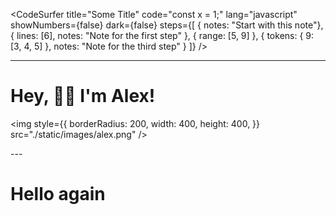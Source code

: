 
<Head>
  <title>Threading in React Native: A bridge too far?</title>
</Head>

<CodeSurfer
  title="Some Title"
  code="const x = 1;"
  lang="javascript"
  showNumbers={false}
  dark={false}
  steps={[
    { notes: "Start with this note"},
    { lines: [6], notes: "Note for the first step" },
    { range: [5, 9] },
    { tokens: { 9: [3, 4, 5] }, notes: "Note for the third step" }
  ]}
/>

---

<ReactAdvanced>

# Hey, 👋🏻 I'm Alex!

<img
  style={{
    borderRadius: 200,
    width: 400,
    height: 400,
  }}
  src="./static/images/alex.png"
/>

</ReactAdvanced>
---

<ReactAdvanced>

# Hello again

</ReactAdvanced>
